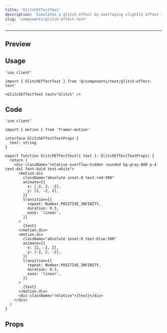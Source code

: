 ```yaml
---
title: 'GlitchEffectText'
description: 'Simulates a glitch effect by overlaying slightly offset red and blue versions of the text.'
slug: 'components/glitch-effect-text'
---
```


---


## Preview

<PreviewComponent>
  <GlitchEffectText text="Glitch" />
</PreviewComponent>

## Usage

```tsx
'use client'

import { GlitchEffectText } from '@/components/text/glitch-effect-text'

<GlitchEffectText text="Glitch" />

```

## Code

```tsx
'use client'

import { motion } from 'framer-motion'

interface GlitchEffectTextProps {
  text: string
}

export function GlitchEffectText({ text }: GlitchEffectTextProps) {
  return (
    <div className="relative overflow-hidden rounded bg-gray-800 p-4 text-4xl font-bold text-white">
      <motion.div
        className="absolute inset-0 text-red-500"
        animate={{
          x: [-2, 2, -2],
          y: [2, -2, 2],
        }}
        transition={{
          repeat: Number.POSITIVE_INFINITY,
          duration: 0.3,
          ease: 'linear',
        }}
      >
        {text}
      </motion.div>
      <motion.div
        className="absolute inset-0 text-blue-500"
        animate={{
          x: [2, -2, 2],
          y: [-2, 2, -2],
        }}
        transition={{
          repeat: Number.POSITIVE_INFINITY,
          duration: 0.3,
          ease: 'linear',
        }}
      >
        {text}
      </motion.div>
      <div className="relative">{text}</div>
    </div>
  )
}
```

## Props

<AutoTypeTable
  path="./src/components/text/glitch-effect-text.tsx"
  name="GlitchEffectTextProps"
/>

